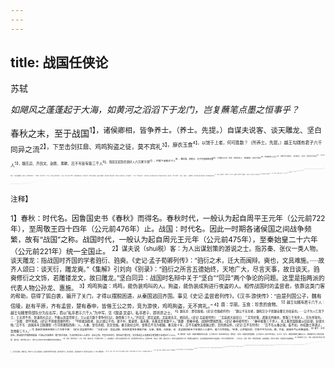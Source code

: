 ```yaml
---
---
---
```

title: 战国任侠论
---



苏轼

*如飓风之蓬蓬起于大海，如黄河之滔滔下于龙门，岂复蘸笔点墨之恒事乎？*

春秋之末，至于战国<sup>1】，诸侯卿相，皆争养士。（养士。先提。）自谋夫说客、谈天雕龙、坚白同异之流<sup>2】，下至击剑扛鼎、鸡鸣狗盗之徒，莫不宾礼<sup>3】。靡衣玉食<sup>4】，以馆于上者，何可胜数？（所养士。先提。）越王勾践有君子六千人<sup>5】，魏无忌、齐田文、赵胜、黄歇、吕不韦皆有客三千人<sup>6】，而田文招至任侠奸人六万家于薛<sup>7】，齐稷下谈者亦千人<sup>8】，魏文侯、燕昭王、太子丹皆致客无数<sup>9】。下至秦汉之间，张耳、陈馀号多士，宾客厮养，皆天下豪杰<sup>10】，而田横亦有士五百人<sup>17】，其略见于传记者如此。（其见者有此。）度其余，当倍官吏而半农夫也<sup>12】。（其未见者何限？）此皆奸民蠹国者，民何以支，而国何以堪乎？（一句收过。下爽兀发论。）苏子曰：“此先王之所不能免也。（大奇，大奇！趁此一笔而下，势如黄河倒注矣。）国之有奸也，犹鸟兽之有猛鸷，昆虫之有毒螫也。区处条理，使各安其处，则有之矣。锄而尽去之，则无是道也。”（一断。下突兀重发论。）吾考之世变，知六国之所以久存，而秦之所以速亡者，盖出于此，不可以不察也。（断定，下快说。）
夫智勇辩力，此四者皆天民之秀杰者也，类不能恶衣食以养人<sup>13】，皆役人以自养者也。（看他两“皆······者也”句，参差槎枒，是何笔态！最要善学。）故先王分天下之富贵，与此四者共之<sup>14】。此四者不失职，则民靖矣<sup>13】。（一断。）四者虽异，先王因俗设法，使出于一。三代以上出于学<sup>16】，战国至秦出于客<sup>17】，汉以后出于郡县吏<sup>18】，魏、晋以来出于九品中正<sup>4】，隋、唐至今出于科举<sup>2】。虽不尽然，取其多者论之。（看他忽然住笔，大奇事！）六国之君，虐用其民，不减始皇、二世，然当是时百姓无
一人叛者。以凡民之秀杰者，多以客养之，不失职也。其力耕以奉上<sup>20】，皆椎鲁无能为者<sup>2】，虽欲怨叛，而莫为之先，此其所以少安而不即亡也。（妙绝，妙绝！谁有此识？即有此误
即有此识，谁有此胆？即有此胆，谁有此笔？真是大奇、大奇！）
始皇初欲逐客<sup>2】，用李斯之言而止＠，既并天下，则以客为无用，于是任法而不任人。谓民可以恃法而治，谓吏不必才，取能守吾法而已。故堕名城、杀豪杰<sup>2】，民之秀异者，散而归田亩，向之食于四公子、吕不韦之徒者<sup>15】，皆安归哉？不知其能槁项黄馘以老死于布褐乎<sup>2】？抑将辍耕太息以俟时也<sup>18】？（妙绝，妙绝！大奇，大奇！又故作摇曳，愈见突兀，愈见槎枒。）秦之乱虽成于二世，然使始皇知畏此四人者，有以处之，使不失职，秦之亡不至若是速也。（妙绝，妙绝！大奇，大奇！）纵百万虎狼于山林而饥渴之<sup>2】，不知其将噬人，世以始皇为智，吾不信也。（再找一笔，是何气势！切切学之。）
楚、汉之祸，生民尽矣，豪杰宜无几，（妙）而代相陈豨从车千乘<sup>3】，萧、曹为政，莫之禁也<sup>3】。（妙。余勇未息，犹湍悍如此。）至文、景、武之世<sup>3】，法令至密，然吴濞、淮南、梁王、魏其、武安之流3，皆争致宾客<sup>14】，世主不问也<sup>5】。（妙）岂惩秦之祸，以为爵禄不能尽縻天下之士<sup>3】，故少宽之，使得或出于此也邪？（妙，妙。是，是。奇，奇。大奇，大奇！）
若夫先王之政则不然，曰：“君子学道则爱人，小人学道则易使也<sup>20】。”呜呼！此岂秦、汉之所及也哉！（通篇如百万笳鼓竞奏。临了，忽以雅歌落之。）

<sup>注释】

<sup>1】春秋：时代名。因鲁国史书《春秋》而得名。春秋时代，一般认为起自周平王元年（公元前722年），至周敬王四十四年（公元前476年）止。战国：时代名。因此一时期各诸侯国之间战争频繁，故有“战国”之称。战国时代，一般认为起自周元王元年（公元前475年），至秦始皇二十六年（公元前221年）统一全国止。
<sup>2】谋夫说（shuì税）客：为人出谋划策的游说之士。指苏秦、张仪一类人物。谈天雕龙：指战国时齐国的学者驺衍、驺奭。《史记·孟子荀卿列传》：“驺衍之术，迁大而闽辩。奭也，文具难施。·····故齐人颂曰：谈天衍，雕龙奭。”《集解》引刘向《别录》：“驺衍之所言五德始终，天地广大，尽言天事，故日谈天。驺奭修衍之文饰，若雕镂龙文，故曰雕龙。”坚白同异：战国时名辩中关于“坚白”“同异”两个争论的问题。这里是指两派的代表人物公孙龙、惠施。
<sup>3】鸡鸣狗盗：鸡鸣，能伪装鸡叫的人。狗盗，能伪装成狗进行夜盗的人。相传战国时的孟尝君，依靠这类门客的帮助，窃得了狐白袭，骗开了关门，才得以摆脱困遇，从秦国逃回齐国。事见《史记·孟尝君列传》。《汉书·游侠传》：“由是列国公子，魏有信陵，赵有平原，齐有孟尝，楚有春申，皆借王公之势，竞为游侠，鸡鸣狗盗，无不宾礼。”
<sup>4】靡：华丽。玉食：珍贵的食物。
<sup>5】越王勾践有君子六千人：越王勾践曾将部队分为左右军，而以“私卒君子六千人”为中军。见《国语·吴语》。私卒君子，即所养之士。
<sup>6】魏无忌：即信陵君。《史记·信陵君列传》：“魏公子无忌者，魏昭王少子而魏安釐王异母弟也。······公子为人仁而下士，士无贤不肖，皆谦而礼交之，不敢以其富贵骄士。士以此方数千里争往归之，致食客三千人。”齐田文：即孟尝君。孟尝君名文，姓田氏。《史记·孟尝君列传》：“孟尝君大息叹曰：＂文常好客，遇客无所敢失，食客三千有余人，先生所知也。······”赵胜：即平原君。《史记·平原君虞卿列传》：“平原君赵胜者，赵之诸公子也。诸子中，胜最贤，喜宾客，宾客盖至者数千人。”黄歇：即春申君。战国时楚国贵族。《史记·春申君列传》：“春申君客三千余人，其上客皆蹑珠履以见赵使。赵使大惭。”吕不韦：战国末年卫国濮阳（今河南濮阳西南）人，入秦，曾任丞相，封文信侯。秦王政初立时，曾尊吕不韦为相国。秦王政十年，吕不韦被免去相国之职，后忧惧自杀。《史记·吕不韦列传》：“吕不韦以秦之强，羞不如，亦招致士厚遇之，至食客三千人。”
<sup>7】面田文招致任侠奸人六万家于薛：《史记·孟尝君列传》：“太史公曰：吾尝过薛，其俗闾里率多暴桀子弟，与邹、鲁殊，问其故，曰：孟尝君招致天下任侠奸人入薛中，盖六万余家矣。”任侠，以抑强扶弱、打抱不平为己任。薛，齐邑，故城在今山东滕县南。
<sup>8】稷下：古代地名。即战国时齐国都城临淄（今属山东淄博市）稷门附近地区，为当时各学派人士讲学、议论之所。齐宣王在位时，曾在此扩置学官，文学游说之士及著名学者聚集于此者达千人以上。
<sup>9】魏文侯：名斯。战国时魏国的创立者。公元前445一前396年在位。燕昭王：名职。战国时燕国国君。公元前311—前279年在位。太子丹：名丹。战国末期燕王喜的太子。他曾被作为人质送往秦国，逃归后，暗中养士多人，曾于公元前227年派遣荆轲去刺杀秦王。
<sup>10】“张耳、陈馀号多士＂三句：张耳，秦末大梁（今河南开封市）人，汉初诸侯王。曾参与反秦的武装斗争，项羽曾封他为常山王。后投奔刘邦，为赵王。陈馀，秦末大梁人。曾参与反秦的武装斗争，他曾拥立赵歇为王，后在韩信破赵的战争中兵败被杀。《史记·张耳陈馀列传》：“太史公曰：张耳、陈馀，世传所称贤者，其宾客厮役，莫非天下俊杰，所居国无不取卿相者。”
<sup>11】而田横亦有士五百人：田横，在楚汉战争中曾自立为齐王，后为汉军所破。汉朝建立后，他率门下士五百人避居海岛。汉高祖刘邦命令他至洛阳，因不愿臣服于汉，途中自杀身亡。留居海岛的门下士闻讯也全部自杀。见《史记·田儋列传》。
<sup>12】度：估计。其余：指不见于史书记载者。倍官吏：为官吏人数的一倍。半农夫：为全国农民人数的一半。
<sup>13】类：大多。恶衣食：恶劣的衣食。指自己吃、穿的都很差。
<sup>14】四者：指具有智、勇、辩、力四方面才干的秀杰之民。
<sup>15】靖：平民。
<sup>16】三代：指夏、商、周三代。学：学校。《礼记·学记》：“古之教者，家有塾，党有痒，术有序，国有学。”国，都城。
<sup>17】客：门客。
<sup>18】汉以后出于郡县吏；汉代以察举孝廉、秀才的方法选拔人才。由丞相、列侯或郡县吏荐举，经考核合格者，得任以为官吏。
<sup>19】九品中正：魏晋南北朝时选拔官吏的制度。由各郡推选有声望者担任“中正”，根据德才两方面的条件，将当地士人品评为九品，政府则根据各人品第的高低再加以选用。以后这种选拔制度为豪门贵族所把持，所谓人才品第的高低也就成了门第高低的标志。
<sup>20】科举：隋唐时期，实行分科考试取士的制度。隋文帝时正式废除了为世族所把持的九品中正制，并在地方设州、县学以培养人才。开皇十八年（公元598年），诏设志行修谨、法平干济二科。隋炀帝时，又设进士科，开始以考试取士。唐代沿袭隋制，实行科举取士，但两朝设科的情况不尽相同。
<sup>21】力耕：这里指致力耕作的农民。奉：事奉。
<sup>22】椎鲁：朴实、迟钝。
<sup>23】逐客：驱逐客卿。客，指在秦为官的他国人。
<sup>24】用李斯之言而止：秦始皇下令逐客后，李斯写
了著名的《谏逐客书》上给秦始皇。秦始皇采纳了李斯的意见，撤销了逐客之令。
<sup>25】“堕名城”二句：堕，毁坏。贾谊《过秦论》：“于是废先王之道，焚百家之言，以愚黔首；堕名城，杀豪杰。·······”
<sup>26】四公子：即无忌、田文、赵胜、黄歇。
<sup>27】槁项：瘦弱的样子。黄馘（xù旭）：面色腊黄。蜮，脸。布褐：贫贱者所穿之衣。
<sup>28】辍耕：停止耕作。太息：叹息。俟时：等待时机。
<sup>29】百万虎狼：这里是比喻战国末年各诸侯、权臣所养之士。
<sup>30】代：汉初诸侯国名。《汉书·韩信传》：“陈豨为代相，监边。”
<sup>31】萧、曹：萧，萧何。曹，曹参。萧何此时担任相国之职，曹参此时身为齐（汉初诸侯国）相。陈豨叛汉被斩后，曹参曾接任萧何的相国职务。
<sup>32】文、景、武：汉文帝刘恒、汉景帝刘启、汉武帝刘彻。
<sup>33】吴濞：吴王刘濞。汉高祖之侄。淮南：淮南王刘安。汉高祖之孙。梁王：梁孝王刘武。汉文帝之子。魏其：魏其侯窦婴。汉文帝窦皇后之侄。武安：武安侯田蚡。汉景帝王皇后之同母弟。
<sup>34】争致宾客：争相招揽、收养宾客。
<sup>35】世主：皇帝。
<sup>36】縻（mí迷）：系牵。引申为笼络之义。
<sup>37】“君子学道则爱人”二句：孔子语。见《论语·阳货》。